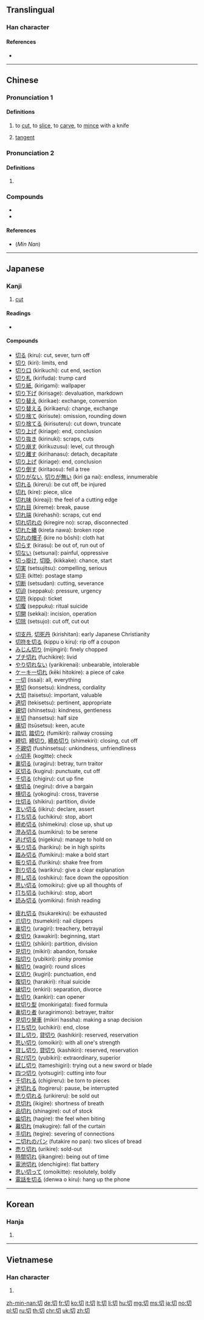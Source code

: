 ==Translingual==
{{stroke order}}

===Han character===
{{Han char|rn=18|rad=刀|as=02|sn=4|four=47720|canj=PSH|ids=⿰七刀}}

====References====
* {{Han ref|kx=0136.090|dkj=01858|dj=0307.050|hdz=10320.050|uh=5207|ud=20999|bh=A4C1|bd=42177}}

----

==Chinese==
{{zh-forms}}

===Pronunciation 1===
{{zh-pron
|m=qiē
|c=cit3
|h=pfs=chhiet
|md=
|mn=chhiat/chhè
|w=
|mc=y
|oc=y
|cat=n,v
}}

====Definitions====
{{zh-hanzi}}

# to [[cut]], to [[slice]], to [[carve]], to [[mince]] with a knife
# {{lb|zh|mathematics}} [[tangent]]
#: {{zh-l|正切|tangent}}
#: {{zh-l|餘切|cotangent}}

===Pronunciation 2===
{{zh-pron
|m=qiè
|c=cit3,cai3
|h=pfs=chhiet
|md=
|mn=chhiat
|w=
|cat=intj
}}

====Definitions====
{{zh-hanzi}}

# {{rfdef|lang=zh}}

===Compounds===
* {{zh-l|親切}}
* {{zh-l|一切}}

====References====
* (''Min Nan'') {{thcwd|595}}

----

==Japanese==

===Kanji===
{{ja-kanji|grade=2|rs=刀02}}

# [[cut]]

====Readings====
* {{ja-readings
|goon=[[せち]] (sechi) {{qualifier|non-[[w:Jōyō kanji|Jōyō]] reading}}, [[さい]] (sai)
|kanon=[[せつ]] (setsu), [[せい]] (sei) {{qualifier|non-[[w:Jōyō kanji|Jōyō]] reading}}
|kun=[[きる]] ([[切る]], kiru), [[きり]] ([[切り]], kiri), [[きれる]] ([[切れる]], kireru), [[きれ]] ([[切れ]], kire)
|nanori=[[きつ]] (kitsu), [[きり]] (kiri), [[ぎり]] (giri)}}

====Compounds====
{{rel-top3|compounds containing "切"}}
* [[切る]] (kiru): cut, sever, turn off
* [[切り]] (kiri): limits, end
* [[切り口]] (kirikuchi): cut end, section
* [[切り札]] (kirifuda): trump card
* [[切り紙]], (kirigami): wallpaper
* [[切り下げ]] (kirisage): devaluation, markdown
* [[切り替え]] (kirikae): exchange, conversion
* [[切り替える]] (kirikaeru): change, exchange
* [[切り捨て]] (kirisute): omission, rounding down
* [[切り捨てる]] (kirisuteru): cut down, truncate
* [[切り上げ]] (kiriage): end, conclusion
* [[切り抜き]] (kirinuki): scraps, cuts
* [[切り崩す]] (kirikuzusu): level, cut through
* [[切り離す]] (kirihanasu): detach, decapitate
* [[切り上げ]] (kiriage): end, conclusion
* [[切り倒す]] (kiritaosu): fell a tree
* [[切りがない]], [[切りが無い]] (kiri ga nai): endless, innumerable
* [[切れる]] (kireru): be cut off, be injured
* [[切れ]] (kire): piece, slice
* [[切れ味]] (kireaji): the feel of a cutting edge
* [[切れ目]] (kireme): break, pause
* [[切れ端]] (kirehashi): scraps, cut end
* [[切れ切れの]] (kiregire no): scrap, disconnected
* [[切れた縄]] (kireta nawa): broken rope
* [[切れの帽子]] (kire no bōshi): cloth hat
* [[切らす]] (kirasu): be out of, run out of
* [[切ない]] (setsunai): painful, oppressive
* [[切っ掛け]], [[切掛]], (kikkake): chance, start
* [[切実]] (setsujitsu): compelling, serious
* [[切手]] (kitte): postage stamp
* [[切断]] (setsudan): cutting, severance
* [[切迫]] (seppaku): pressure, urgency
* [[切符]] (kippu): ticket
* [[切腹]] (seppuku): ritual suicide
* [[切開]] (sekkai): incision, operation
* [[切除]] (setsujo): cut off, cut out
{{rel-mid3}}
* [[切支丹]], [[切死丹]] (kirishitan): early Japanese Christianity
* [[切符を切る]] (kippu o kiru): rip off a coupon
* [[みじん切り]] (mijingiri): finely chopped
* [[ブチ切れ]] (fuchikire): livid
* [[やり切れない]] (yarikirenai): unbearable, intolerable
* [[ケーキ一切れ]] (kēki hitokire): a piece of cake
* [[一切]] (issai): all, everything
* [[懇切]] (konsetsu): kindness, cordiality
* [[大切]] (taisetsu): important, valuable
* [[適切]] (tekisetsu): pertinent, appropriate
* [[親切]] (shinsetsu): kindness, gentleness
* [[半切]] (hansetsu): half size
* [[痛切]] (tsūsetsu): keen, acute
* [[踏切]], [[踏切り]] (fumikiri): railway crossing
* [[締切]], [[締切り]], [[締め切り]] (shimekiri): closing, cut off
* [[不親切]] (fushinsetsu): unkindness, unfriendliness
* [[小切手]] (kogitte): check
* [[裏切る]] (uragiru): betray, turn traitor
* [[区切る]] (kugiru): punctuate, cut off
* [[千切る]] (chigiru): cut up fine
* [[値切る]] (negiru): drive a bargain
* [[横切る]] (yokogiru): cross, traverse
* [[仕切る]] (shikiru): partition, divide
* [[言い切る]] (iikiru): declare, assert
* [[打ち切る]] (uchikiru): stop, abort
* [[締め切る]] (shimekiru): close up, shut up
* [[澄み切る]] (sumikiru): to be serene
* [[逃げ切る]] (nigekiru): manage to hold on
* [[張り切る]] (harikiru): be in high spirits
* [[踏み切る]] (fumikiru): make a bold start
* [[振り切る]] (furikiru): shake free from
* [[割り切る]] (warikiru): give a clear explanation
* [[押し切る]] (oshikiru): face down the opposition
* [[思い切る]] (omoikiru): give up all thoughts of
* [[打ち切る]] (uchikiru): stop, abort
* [[読み切る]] (yomikiru): finish reading
{{rel-mid3}}
* [[疲れ切る]] (tsukarekiru): be exhausted
* [[爪切り]] (tsumekiri): nail clippers
* [[裏切り]] (uragiri): treachery, betrayal
* [[皮切り]] (kawakiri): beginning, start
* [[仕切り]] (shikiri): partition, division
* [[見切り]] (mikiri): abandon, forsake
* [[指切り]] (yubikiri): pinky promise
* [[輪切り]] (wagiri): round slices
* [[区切り]] (kugiri): punctuation, end
* [[腹切り]] (harakiri): ritual suicide
* [[縁切り]] (enkiri): separation, divorce
* [[缶切り]] (kankiri): can opener
* [[紋切り型]] (monkirigata): fixed formula
* [[裏切り者]] (uragirimono): betrayer, traitor
* [[見切り発車]] (mikiri hassha): making a snap decision
* [[打ち切り]] (uchikiri): end, close
* [[貸し切り]], [[貸切り]] (kashikiri): reserved, reservation
* [[思い切り]] (omoikiri): with all one's strength
* [[貸し切り]], [[貸切り]] (kashikiri): reserved, reservation
* [[飛び切り]] (yubikiri): extraordinary, superior
* [[試し切り]] (tameshigiri): trying out a new sword or blade
* [[四つ切り]] (yotsugiri): cutting into four
* [[千切れる]] (chigireru): be torn to pieces
* [[途切れる]] (togireru): pause, be interrupted
* [[売り切れる]] (urikireru): be sold out
* [[息切れ]] (ikigire): shortness of breath
* [[品切れ]] (shinagire): out of stock
* [[歯切れ]] (hagire): the feel when biting
* [[幕切れ]] (makugire): fall of the curtain
* [[手切れ]] (tegire): severing of connections
* [[二切れのパン]] (futakire no pan): two slices of bread
* [[売り切れ]] (urikire): sold-out
* [[時間切れ]] (jikangire): being out of time
* [[電池切れ]] (denchigire): flat battery
* [[思い切って]] (omoikitte): resolutely, boldly
* [[電話を切る]] (denwa o kiru): hang up the phone
{{rel-bottom}}

----

==Korean==

===Hanja===
{{ko-hanja|hangeul=[[절]], [[체]]|eumhun=끊을 절, 온통 체|rv=jeol, che|mr=chŏl, ch'e}}

# {{defn|lang=ko|sort=刀02}}

----

==Vietnamese==

===Han character===
{{vi-hantu|[[thiết]], [[siết]], [[thiếc]], [[thướt]]|rs=刀02}}

# {{defn|lang=vi|sort=刀02}}

[[zh-min-nan:切]]
[[de:切]]
[[fr:切]]
[[ko:切]]
[[it:切]]
[[lt:切]]
[[li:切]]
[[hu:切]]
[[mg:切]]
[[ms:切]]
[[ja:切]]
[[no:切]]
[[pl:切]]
[[ru:切]]
[[th:切]]
[[chr:切]]
[[uk:切]]
[[zh:切]]